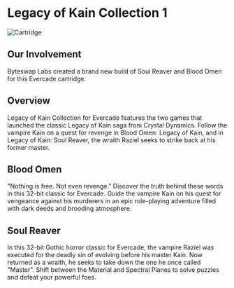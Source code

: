 # Legacy of Kain Collection 1

![Cartridge](../images/games/lok1.png)

## Our Involvement
Byteswap Labs created a brand new build of Soul Reaver and Blood Omen for this Evercade cartridge.

## Overview
Legacy of Kain Collection for Evercade features the two games that launched the classic Legacy of Kain saga from Crystal Dynamics. Follow the vampire Kain on a quest for revenge in Blood Omen: Legacy of Kain, and in Legacy of Kain: Soul Reaver, the wraith Raziel seeks to strike back at his former master.

## Blood Omen
"Nothing is free. Not even revenge." Discover the truth behind these words in this 32-bit classic for Evercade. Guide the vampire Kain on his quest for vengeance against his murderers in an epic role-playing adventure filled with dark deeds and brooding atmosphere.

## Soul Reaver
In this 32-bit Gothic horror classic for Evercade, the vampire Raziel was executed for the deadly sin of evolving before his master Kain. Now returned as a wraith, he seeks to take down the one he once called "Master". Shift between the Material and Spectral Planes to solve puzzles and defeat your powerful foes.